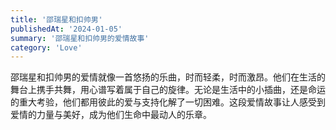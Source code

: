 ```yaml
---
title: '邵瑞星和扣帅男'
publishedAt: '2024-01-05'
summary: '邵瑞星和扣帅男的爱情故事'
category: 'Love'
---
```


邵瑞星和扣帅男的爱情就像一首悠扬的乐曲，时而轻柔，时而激昂。他们在生活的舞台上携手共舞，用心谱写着属于自己的旋律。无论是生活中的小插曲，还是命运的重大考验，他们都用彼此的爱与支持化解了一切困难。这段爱情故事让人感受到爱情的力量与美好，成为他们生命中最动人的乐章。

